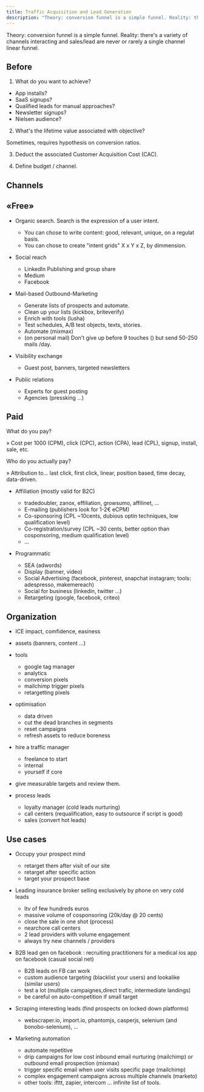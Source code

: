 ```yaml
---
title: Traffic Acquisition and Lead Generation
description: "Theory: conversion funnel is a simple funnel. Reality: there's a variety of channels interacting and sales/lead are never or rarely a single channel linear funn"
---
```


Theory: conversion funnel is a simple funnel. Reality: there's a variety of channels interacting and sales/lead are never or rarely a single channel linear funnel.

## Before

1. What do you want to achieve?

* App installs?
* SaaS signups?
* Qualified leads for manual approaches?
* Newsletter signups?
* Nielsen audience?

2. What's the lifetime value associated with objective?

Sometimes, requires hypothesis on conversion ratios.

3. Deduct the associated Customer Acquisition Cost (CAC).

4. Define budget / channel.

## Channels

## «Free»

* Organic search. Search is the expression of a user intent.

  * You can chose to write content: good, relevant, unique, on a regulat basis.
  * You can chose to create "intent grids" X x Y x Z, by dimmension.
  
* Social reach

  * LinkedIn Publishing and group share
  * Medium
  * Facebook

* Mail-based Outbound-Marketing 

  * Generate lists of prospects and automate.
  * Clean up your lists (kickbox, briteverify)
  * Enrich with tools (lusha)
  * Test schedules, A/B test objects, texts, stories.
  * Automate (mixmax)
  * (on personal mail) Don't give up before 9 touches () but send 50-250 mails /day.
  
* Visibility exchange

  * Guest post, banners, targeted newsletters
  
* Public relations

  * Experts for guest posting
  * Agencies (pressking ...)

## Paid

What do you pay?

» Cost per 1000 (CPM), click (CPC), action (CPA), lead (CPL), signup, install, sale, etc.

Who do you actually pay?

» Attribution to... last click, first click, linear, position based, time decay, data-driven.

* Affiliation (mostly valid for B2C)

  * tradedoubler, zanox, effiliation, growsumo, affilinet, ...
  * E-mailing (publishers look for 1-2€ eCPM)
  * Co-sponsoring (CPL ~10cents, dubious optin techniques, low qualification level)
  * Co-registration/survey (CPL ~30 cents, better option than cosponsoring, medium qualification level)
  * ...
  
* Programmatic

  * SEA (adwords)
  * Display (banner, video)
  * Social Advertising (facebook, pinterest, snapchat instagram; tools: adespresso, makemereach)
  * Social for business (linkedin, twitter ...)
  * Retargeting (google, facebook, criteo)
  

## Organization

* ICE impact, comfidence, easiness 

* assets (banners, content ...)

* tools

  * google tag manager
  * analytics
  * conversion pixels
  * mailchimp trigger pixels
  * retargetting pixels

* optimisation

  * data driven
  * cut the dead branches in segments
  * reset campaigns
  * refresh assets to reduce boreness

* hire a traffic manager
  * freelance to start
  * internal
  * yourself if core
  
* give measurable targets and review them.

* process leads

  * loyalty manager (cold leads nurturing)
  * call centers (requalification, easy to outsource if script is good)
  * sales (convert hot leads)

## Use cases

* Occupy your prospect mind

  * retarget them after visit of our site
  * retarget after specific action
  * target your prospect base
  
* Leading insurance broker selling exclusively by phone on very cold leads
  
  * ltv of few hundreds euros
  * massive volume of cosponsoring (20k/day @ 20 cents)
  * close the sale in one shot (process)
  * nearchore call centers
  * 2 lead providers with volume engagement
  * always try new channels / providers
  
* B2B lead gen on facebook : recruiting practitioners for a medical ios app on facebook (casual social net)

  * B2B leads on FB can work
  * custom audience targeting (blacklist your users) and lookalike (similar users)
  * test a lot (multiple campaignes,direct trafic, intermediate landings)
  * be careful on auto-competition if small target
  
* Scraping interesting leads (find prospects on locked down platforms)

  * webscraper.io, import.io, phantomjs, casperjs, selenium (and bonobo-selenium), ... 
  
* Marketing automation

  * automate repetitive
  * drip campaigns for low cost inbound email nurturing (mailchimp) or outbound email prospection (mixmax)
  * trigger specific email when user visits specific page (mailchimp)
  * complex engagement campaigns across multiple channels (marketo)
  * other tools: ifttt, zapier, intercom ... infinite list of tools.
